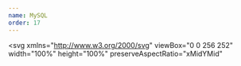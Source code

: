 ```yaml
---
name: MySQL
order: 17
---
```


<svg
  xmlns="http://www.w3.org/2000/svg"
  viewBox="0 0 256 252"
  width="100%"
  height="100%"
  preserveAspectRatio="xMidYMid"
>
  <path
    fill="currentColor"
    d="M235.6483 194.2116c-13.9184-.347-24.7054 1.0457-33.7527 4.8724-2.6097 1.0434-6.7857 1.0445-7.1338 4.3495 1.3927 1.3927 1.5662 3.6542 2.7843 5.5676 2.089 3.4785 5.7411 8.1772 9.0472 10.6134 3.6532 2.7832 7.3074 5.5665 11.1341 8.0027 6.7857 4.176 14.4412 6.611 21.0523 10.787 3.8289 2.4339 7.6544 5.5675 11.4822 8.1772 1.9145 1.3905 3.1315 3.6531 5.5676 4.523v-.5217c-1.218-1.5662-1.5662-3.8277-2.7832-5.5676-1.7387-1.7398-3.4796-3.306-5.2194-5.0458-5.0459-6.7846-11.3088-12.7003-18.0944-17.5716-5.5664-3.8277-17.7461-9.0471-20.0077-15.4846 0 0-.1747-.1736-.3482-.3471 3.8278-.3482 8.3508-1.7398 12.005-2.7844 5.9159-1.5662 11.3089-1.218 17.398-2.7832 2.7833-.6964 5.5677-1.5663 8.351-2.4362v-1.5651c-3.1304-3.1326-5.393-7.3074-8.699-10.2653-8.8726-7.6567-18.6162-15.1365-28.7068-21.3994-5.3941-3.4796-12.3533-5.7422-18.0944-8.699-2.0869-1.0457-5.5676-1.5663-6.7846-3.3061-3.1325-3.8278-4.8723-8.8725-7.1338-13.3967-5.0437-9.57-9.9171-20.1813-14.2666-30.272-3.1303-6.7856-5.0447-13.5713-8.8725-19.834-17.9197-29.5767-37.4058-47.4965-67.3306-65.0691-6.4375-3.6532-14.092-5.2194-22.2692-7.1328-4.3484-.1746-8.699-.5217-13.0486-.6963-2.7832-1.2181-5.5676-4.523-8.0038-6.0894C34.006 4.5731 8.4294-8.996 1.1221 8.9237c-4.6977 11.3088 6.9592 22.4428 10.9604 28.185 2.959 4.0013 6.7857 8.5244 8.8737 13.0485 1.218 2.9557 1.5652 6.0893 2.7833 9.2208 2.7843 7.6533 5.3929 16.1799 9.0471 23.3138 1.9145 3.6532 4.0014 7.481 6.4375 10.7859 1.3916 1.9133 3.8267 2.7843 4.3495 5.9157-2.435 3.4796-2.6097 8.699-4.0024 13.0486-6.2628 19.6595-3.8267 44.0168 5.0459 58.4569 2.7832 4.3484 9.3953 13.9195 18.268 10.2653 7.829-3.1315 6.0892-13.0486 8.3508-21.7476.5228-2.089.1746-3.4796 1.218-4.8712.001.1735 0 .3482 0 .3482 2.4362 4.8712 4.8713 9.569 7.1328 14.44 5.394 8.5244 14.7883 17.398 22.6174 23.3139 4.177 3.1303 7.482 8.5244 12.7014 10.4388v-.5228h-.3482c-1.0445-1.5663-2.6097-2.2615-4.0013-3.4796-3.1314-3.1314-6.6121-6.9592-9.0472-10.4388-7.3063-9.7436-13.7449-20.5295-19.486-31.6646-2.7832-5.393-5.2194-11.3088-7.4809-16.7017-1.0445-2.089-1.0445-5.2194-2.7843-6.2628-2.6097 3.8266-6.4364 7.1327-8.3509 11.8304-3.3038 7.481-3.6531 16.7017-4.8712 26.2705-.6952.1747-.3482 0-.6964.3482-5.5664-1.3927-7.4809-7.1327-9.5689-12.005-5.2194-12.3522-6.0893-32.1864-1.5652-46.4519 1.2181-3.6542 6.4375-15.1365 4.3495-18.6161-1.0434-3.306-4.5241-5.2194-6.4374-7.8291-2.2616-3.306-4.6977-7.481-6.2629-11.1351-4.176-9.7425-6.264-20.5295-10.787-30.273-2.088-4.5242-5.741-9.2208-8.699-13.3957-3.305-4.6977-6.9592-8.0037-9.569-13.5713-.8687-1.9134-2.088-5.0448-.6963-7.1328.3482-1.3916 1.0434-1.9133 2.4362-2.2615 2.2615-1.9145 8.699.5217 10.9605 1.5651 6.4375 2.6086 11.8304 5.046 17.2245 8.699 2.435 1.7399 5.0447 5.046 8.1761 5.9158h3.6543c5.5676 1.217 11.8304.3482 17.0498 1.9134 9.2219 2.9567 17.5716 7.3074 25.0537 12.005 22.792 14.4401 41.5806 34.9707 54.282 59.5015 2.088 4.0003 2.9568 7.6556 4.8713 11.8305 3.6542 8.5255 8.1773 17.2245 11.8304 25.5753 3.6532 8.1762 7.1328 16.5282 12.3522 23.3138 2.6108 3.652 13.0485 5.5665 17.7461 7.481 3.4796 1.5651 8.8737 2.9579 12.0051 4.8712 5.9147 3.652 11.8305 7.8291 17.398 11.8304 2.7844 2.087 11.4823 6.4375 12.0051 9.916Z"
  />
  <path
    fill="currentColor"
    d="M58.1865 43.0223c-2.9579 0-5.0448.3493-7.1328.871v.3482h.3482c1.3928 2.7832 3.8267 4.6976 5.5665 7.1327 1.3927 2.7832 2.6097 5.5676 4.0024 8.352.1736-.1747.3471-.3482.3471-.3482 2.4373-1.741 3.6543-4.5242 3.6543-8.699-1.0446-1.2181-1.2181-2.4362-2.088-3.6543-1.0435-1.741-3.306-2.6097-4.6977-4.0024Z"
  />
</svg>
